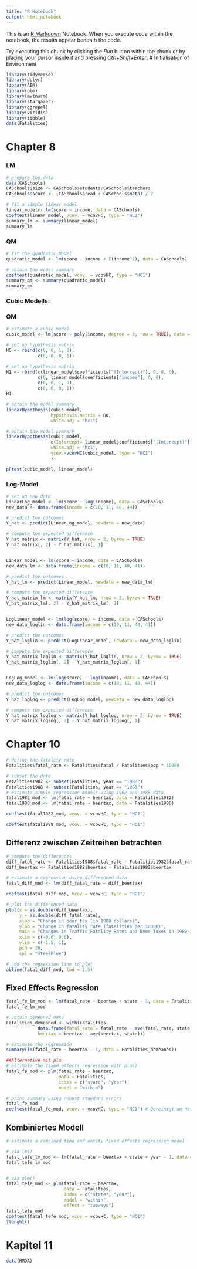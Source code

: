 ```yaml
---
title: "R Notebook"
output: html_notebook
---
```


This is an [R Markdown](http://rmarkdown.rstudio.com) Notebook. When you execute code within the notebook, the results appear beneath the code. 

Try executing this chunk by clicking the *Run* button within the chunk or by placing your cursor inside it and pressing *Ctrl+Shift+Enter*. 
# Initialisation of Environment
```r

library(tidyverse)
library(dplyr)
library(AER)
library(plm)
library(mvtnorm)
library(stargazer)
library(ggrepel)
library(viridis)
library(tibble)
data(Fatalities)
```

# Chapter 8
### LM
```r
# prepare the data
data(CASchools)
CASchools$size <- CASchools$students/CASchools$teachers
CASchools$score <- (CASchools$read + CASchools$math) / 2

# fit a simple linear model
linear_model<- lm(score ~ income, data = CASchools)
coeftest(linear_model, vcov. = vcovHC, type = "HC1")
summary_lm <- summary(linear_model)
summary_lm

```
### QM
```r
# fit the quadratic Model
quadratic_model <- lm(score ~ income + I(income^2), data = CASchools)

# obtain the model summary
coeftest(quadratic_model, vcov. = vcovHC, type = "HC1")
summary_qm <- summary(quadratic_model)
summary_qm
```


### Cubic Modells:
### QM
```r
# estimate a cubic model
cubic_model <- lm(score ~ poly(income, degree = 3, raw = TRUE), data = CASchools)

# set up hypothesis matrix
H0 <- rbind(c(0, 0, 1, 0),
            c(0, 0, 0, 1))

# set up hypothesis matrix
H1 <- rbind(c(linear_model$coefficients["(Intercept)"], 0, 0, 0),
            c(0, linear_model$coefficients["income"], 0, 0),
            c(0, 0, 1, 0),
            c(0, 0, 0, 1))
H1

# obtain the model summary
linearHypothesis(cubic_model,
                 hypothesis.matrix = H0,
                 white.adj = "hc1")

# obtain the model summary
linearHypothesis(cubic_model,
                 c(Intercept= linear_model$coefficients["(Intercept)"],income=linear_model$coefficients["income"], 'poly(income, degree = 3, raw = TRUE)2' = 0, 'poly(income, degree = 3, raw = TRUE)3'= 0),
                 white.adj = "hc1",
                 vcov.=vcovHC(cubic_model, type = "HC1")
                 )

pFtest(cubic_model, linear_model)
```


### Log-Model
``` r
# set up new data
LinearLog_model <- lm(score ~ log(income), data = CASchools)
new_data <- data.frame(income = c(10, 11, 40, 44))

# predict the outcomes 
Y_hat <- predict(LinearLog_model, newdata = new_data)

# compute the expected difference
Y_hat_matrix <- matrix(Y_hat, nrow = 2, byrow = TRUE)
Y_hat_matrix[, 2] - Y_hat_matrix[, 1]


Linear_model <- lm(score ~ income, data = CASchools)
new_data_lm <- data.frame(income = c(10, 11, 40, 41))

# predict the outcomes 
Y_hat_lm <- predict(Linear_model, newdata = new_data_lm)

# compute the expected difference
Y_hat_matrix_lm <- matrix(Y_hat_lm, nrow = 2, byrow = TRUE)
Y_hat_matrix_lm[, 2] - Y_hat_matrix_lm[, 1]


LogLinear_model <- lm(log(score) ~ income, data = CASchools)
new_data_loglin <- data.frame(income = c(10, 11, 40, 41))

# predict the outcomes 
Y_hat_loglin <- predict(LogLinear_model, newdata = new_data_loglin)

# compute the expected difference
Y_hat_matrix_loglin <- matrix(Y_hat_loglin, nrow = 2, byrow = TRUE)
Y_hat_matrix_loglin[, 2] - Y_hat_matrix_loglin[, 1]


LogLog_model <- lm(log(score) ~ log(income), data = CASchools)
new_data_loglog <- data.frame(income = c(10, 11, 40, 44))

# predict the outcomes 
Y_hat_loglog <- predict(LogLog_model, newdata = new_data_loglog)

# compute the expected difference
Y_hat_matrix_loglog <- matrix(Y_hat_loglog, nrow = 2, byrow = TRUE)
Y_hat_matrix_loglog[, 2] - Y_hat_matrix_loglog[, 1]
```

# Chapter 10
```r
# define the fatality rate
Fatalities$fatal_rate <- Fatalities$fatal / Fatalities$pop * 10000

# subset the data
Fatalities1982 <- subset(Fatalities, year == "1982")
Fatalities1988 <- subset(Fatalities, year == "1988")
# estimate simple regression models using 1982 and 1988 data
fatal1982_mod <- lm(fatal_rate ~ beertax, data = Fatalities1982)
fatal1988_mod <- lm(fatal_rate ~ beertax, data = Fatalities1988)

coeftest(fatal1982_mod, vcov. = vcovHC, type = "HC1")

coeftest(fatal1988_mod, vcov. = vcovHC, type = "HC1")

```

## Differenz zwischen Zeitreihen betrachten
```r
# compute the differences 
diff_fatal_rate <- Fatalities1988$fatal_rate - Fatalities1982$fatal_rate
diff_beertax <- Fatalities1988$beertax - Fatalities1982$beertax

# estimate a regression using differenced data
fatal_diff_mod <- lm(diff_fatal_rate ~ diff_beertax)

coeftest(fatal_diff_mod, vcov = vcovHC, type = "HC1")

# plot the differenced data
plot(x = as.double(diff_beertax), 
     y = as.double(diff_fatal_rate), 
     xlab = "Change in beer tax (in 1988 dollars)",
     ylab = "Change in fatality rate (fatalities per 10000)",
     main = "Changes in Traffic Fatality Rates and Beer Taxes in 1982-1988",
     xlim = c(-0.6, 0.6),
     ylim = c(-1.5, 1),
     pch = 20, 
     col = "steelblue")

# add the regression line to plot
abline(fatal_diff_mod, lwd = 1.5)

```
## Fixed Effects Regression
```r
fatal_fe_lm_mod <- lm(fatal_rate ~ beertax + state - 1, data = Fatalities)
fatal_fe_lm_mod

# obtain demeaned data
Fatalities_demeaned <- with(Fatalities,
            data.frame(fatal_rate = fatal_rate - ave(fatal_rate, state),
            beertax = beertax - ave(beertax, state)))

# estimate the regression
summary(lm(fatal_rate ~ beertax - 1, data = Fatalities_demeaned))

##Alternative mit plm
# estimate the fixed effects regression with plm()
fatal_fe_mod <- plm(fatal_rate ~ beertax, 
                    data = Fatalities,
                    index = c("state", "year"), 
                    model = "within")

# print summary using robust standard errors
fatal_fe_mod
coeftest(fatal_fe_mod, vcov. = vcovHC, type = "HC1") # Bereinigt um Heteroskedastizität 


```

## Kombiniertes Modell
```r
# estimate a combined time and entity fixed effects regression model

# via lm()
fatal_tefe_lm_mod <- lm(fatal_rate ~ beertax + state + year - 1, data = Fatalities)
fatal_tefe_lm_mod


# via plm()
fatal_tefe_mod <- plm(fatal_rate ~ beertax, 
                      data = Fatalities,
                      index = c("state", "year"), 
                      model = "within", 
                      effect = "twoways")
fatal_tefe_mod
coeftest(fatal_tefe_mod, vcov = vcovHC, type = "HC1")
?lenght()

```

# Kapitel 11
```r
data(HMDA)

```





